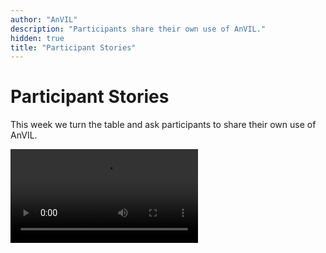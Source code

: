 ```yaml
---
author: "AnVIL"
description: "Participants share their own use of AnVIL."
hidden: true
title: "Participant Stories"
---
```


# Participant Stories

This week we turn the table and ask participants to share their own use of AnVIL.

<Video
  src="https://www.youtube.com/embed/77_keFofsu8"
  title="Week 7: Participant stories"
/>

